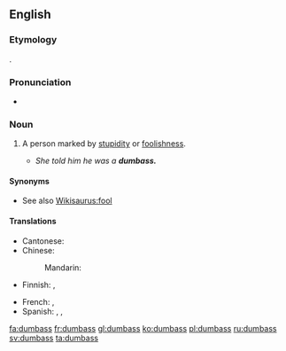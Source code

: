 ==English==

===Etymology===
{{compound|dumb|ass}}.

===Pronunciation===
* {{IPA|/dʌmæs/}}

===Noun===
{{en-noun|es}}

# {{US|vulgar|slang}} A person marked by [[stupidity]] or [[foolishness]].
#* ''She told him he was a '''dumbass.'''''

====Synonyms====
* See also [[Wikisaurus:fool]]

====Translations====
{{trans-top|person marked by stupidity or foolishness}}
* Cantonese: {{tø|zh-yue|傻仔|sc=Hani}}
* Chinese:
*: Mandarin: {{t|zh|蠢才|sc=Hani}}
* Finnish: {{t+|fi|tollo}}, {{t+|fi|tyhmä}}
{{trans-mid}}
* French: {{t|fr|andouille|f}}, {{t|fr|enclume|f}}
* Spanish: {{t|es|torpe|m}}, {{t|es|tontón|m}}, {{t|es|tarado|m}}
{{trans-bottom}}

[[fa:dumbass]]
[[fr:dumbass]]
[[gl:dumbass]]
[[ko:dumbass]]
[[pl:dumbass]]
[[ru:dumbass]]
[[sv:dumbass]]
[[ta:dumbass]]